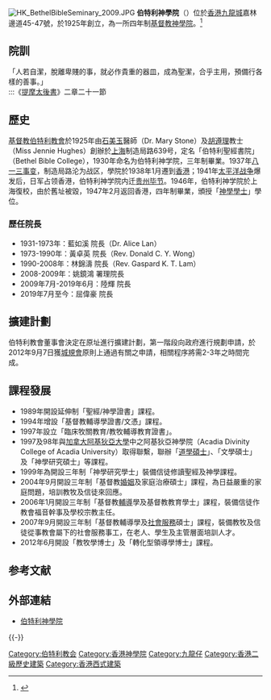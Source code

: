 [[File:HK_BethelBibleSeminary_2009.JPG|thumb]]
'''伯特利神學院'''（{{lang-en|Bethel Bible Seminary}}）位於[[香港|香港]][[九龍城|九龍城]]嘉林邊道45-47號，於1925年創立，為一所四年制[[基督教|基督教]][[神學院|神學院]]。<ref>{{cite web |title=伯特利神學院簡史 |url=https://bethelbibleseminary.hk/bo-te-li-shen-xue-yuan-jian-shi/ |website=伯特利神學院 |accessdate=2020-04-27 |archive-date=2020-05-18 |archive-url=https://web.archive.org/web/20200518063732/http://bethelhk.org/Info/?c=History|dead-url=no}}</ref>

==院訓==
「人若自潔，脫離卑賤的事，就必作貴重的器皿，成為聖潔，合乎主用，預備行各樣的善事。」<br>
:::《[[提摩太後書|提摩太後書]]》二章二十一節

==歷史==
[[基督教|基督教]][[伯特利教會|伯特利教會]]於1925年由[[石美玉|石美玉]]醫師（Dr. Mary Stone）及[[胡遵理|胡遵理]]教士（Miss Jennie Hughes）創辦於[[上海|上海]]制造局路639号，定名「伯特利聖經書院」（Bethel Bible College），1930年命名为伯特利神学院，三年制畢業。1937年[[八一三事变|八一三事变]]，制造局路沦为战区，學院於1938年1月遷到[[香港|香港]]；1941年[[太平洋战争|太平洋战争]]爆发后，日军占领香港，伯特利神学院内迁[[贵州|贵州]][[毕节|毕节]]。1946年，伯特利神学院於上海復校，由於舊址被毀，1947年2月返回香港，四年制畢業，頒授「[[神學|神學]][[學士|學士]]」學位。

===歷任院長===
* 1931-1973年：藍如溪 院長（Dr. Alice Lan）
* 1973-1990年：黃卓英 院長（Rev. Donald C. Y. Wong）
* 1990-2008年：林錦濤 院長（Rev. Gaspard K. T. Lam）
* 2008-2009年：姚鏡鴻 署理院長
* 2009年7月-2019年6月：陸輝 院長
* 2019年7月至今：屈偉豪 院長

==擴建計劃==
伯特利教會董事會決定在原址進行擴建計劃，第一階段向政府進行規劃申請，於2012年9月7日獲[[城規會|城規會]]原則上通過有關之申請，相關程序將需2-3年之時間完成。

==課程發展==
* 1989年開設延伸制「聖經/神學證書」課程。
* 1994年增設「基督教輔導學證書/文憑」課程。
* 1997年設立「臨床牧關教育/教牧輔導教育證書」。
* 1997及98年與[[加拿大|加拿大]][[阿基狄亞大學|阿基狄亞大學]]中之阿基狄亞神學院（Acadia Divinity College of Acadia University）取得聯繫，聯辦「[[道學碩士|道學碩士]]」、「文學碩士」及「神學研究碩士」等課程。
* 1999年為開設三年制「神學研究學士」裝備信徒修讀聖經及神學課程。
* 2004年9月開設三年制「基督教[[婚姻|婚姻]]及家庭治療碩士」課程，為日益嚴重的家庭問題，培訓教牧及信徒來回應。
* 2006年1月開設三年制「基督教[[輔導|輔導]]學及基督教教育學士」課程，裝備信徒作教會福音幹事及學校宗教主任。
* 2007年9月開設三年制「基督教輔導學及[[社會服務|社會服務]]碩士」課程，裝備教牧及信徒從事教會屬下的社會服務事工，在老人、學生及主管層面培訓人才。
* 2012年6月開設「教牧學博士」及「轉化型領導學博士」課程。

== 参考文献 ==
{{Reflist}}

== 外部連結 ==
{{commonscat|Sun Hok Building of Bethel Mission of China}}
* [https://www.bethelbibleseminary.hk/ 伯特利神學院]{{Wayback|url=https://www.bethelbibleseminary.hk/ |date=20061205023857 }}

{{-}}
{{香港宗教研修院校}}
{{香港二級歷史建築}}

[[Category:伯特利教会|Category:伯特利教会]]
[[Category:香港神學院|Category:香港神學院]]
[[Category:九龍仔|Category:九龍仔]]
[[Category:香港二級歷史建築|Category:香港二級歷史建築]]
[[Category:香港西式建築|Category:香港西式建築]]